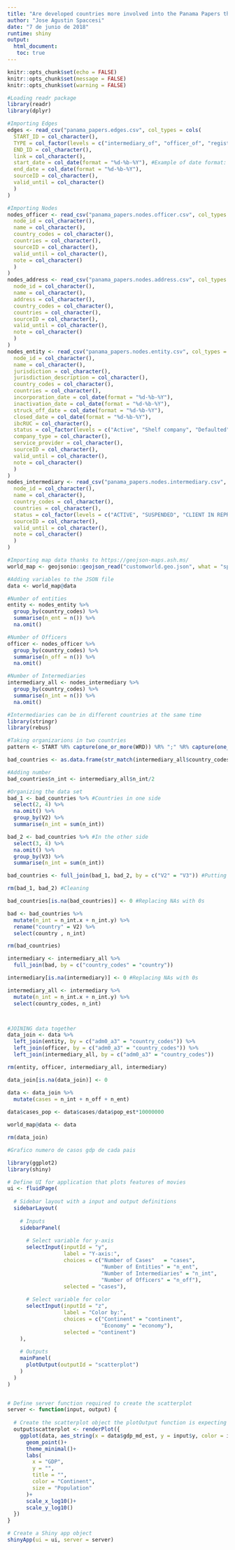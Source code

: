 ```yaml
---
title: "Are developed countries more involved into the Panama Papers than other countries?"
author: "Jose Agustin Spaccesi"
date: "7 de junio de 2018"
runtime: shiny
output: 
  html_document:
   toc: true
---
```


```r
knitr::opts_chunk$set(echo = FALSE)
knitr::opts_chunk$set(message = FALSE)
knitr::opts_chunk$set(warning = FALSE)
```

```r
#Loading readr package
library(readr)
library(dplyr)

#Importing Edges
edges <- read_csv("panama_papers.edges.csv", col_types = cols(
  START_ID = col_character(),
  TYPE = col_factor(levels = c("intermediary_of", "officer_of", "registered_address")),
  END_ID = col_character(),
  link = col_character(),
  start_date = col_date(format = "%d-%b-%Y"), #Example of date format: 04-OCT-1994
  end_date = col_date(format = "%d-%b-%Y"),
  sourceID = col_character(),
  valid_until = col_character()
  )
)

#Importing Nodes
nodes_officer <- read_csv("panama_papers.nodes.officer.csv", col_types = cols(
  node_id = col_character(),
  name = col_character(),
  country_codes = col_character(),
  countries = col_character(),
  sourceID = col_character(),
  valid_until = col_character(),
  note = col_character()
  )
)
nodes_address <- read_csv("panama_papers.nodes.address.csv", col_types = cols(
  node_id = col_character(),
  name = col_character(),
  address = col_character(),
  country_codes = col_character(),
  countries = col_character(),
  sourceID = col_character(),
  valid_until = col_character(),
  note = col_character()
  )
)
nodes_entity <- read_csv("panama_papers.nodes.entity.csv", col_types = cols(
  node_id = col_character(),
  name = col_character(),
  jurisdiction = col_character(),
  jurisdiction_description = col_character(),
  country_codes = col_character(),
  countries = col_character(),
  incorporation_date = col_date(format = "%d-%b-%Y"),
  inactivation_date = col_date(format = "%d-%b-%Y"),
  struck_off_date = col_date(format = "%d-%b-%Y"),
  closed_date = col_date(format = "%d-%b-%Y"),
  ibcRUC = col_character(),
  status = col_factor(levels = c("Active", "Shelf company", "Defaulted",  "Dissolved shelf company", "Trash company", "Changed agent", "Dissolved")),
  company_type = col_character(),
  service_provider = col_character(),
  sourceID = col_character(),
  valid_until = col_character(),
  note = col_character()
  )
)
nodes_intermediary <- read_csv("panama_papers.nodes.intermediary.csv",  col_types = cols(
  node_id = col_character(),
  name = col_character(),
  country_codes = col_character(),
  countries = col_character(),
  status = col_factor(levels = c("ACTIVE", "SUSPENDED", "CLIENT IN REPRESENTATIVE TERRITORY", "DELINQUENT", "INACTIVE", "UNRECOVERABLE ACCOUNTS")),
  sourceID = col_character(),
  valid_until = col_character(),
  note = col_character()
  ) 
)
```
```r
#Importing map data thanks to https://geojson-maps.ash.ms/
world_map <- geojsonio::geojson_read("customworld.geo.json", what = "sp")
```

```r
#Adding variables to the JSON file
data <- world_map@data

#Number of entities
entity <- nodes_entity %>%
  group_by(country_codes) %>%
  summarise(n_ent = n()) %>%
  na.omit()

#Number of Officers
officer <- nodes_officer %>%
  group_by(country_codes) %>%
  summarise(n_off = n()) %>%
  na.omit()

#Number of Intermediaries
intermediary_all <- nodes_intermediary %>%
  group_by(country_codes) %>%
  summarise(n_int = n()) %>%
  na.omit()

#Intermediaries can be in different countries at the same time
library(stringr)
library(rebus)

#Taking organizarions in two countries 
pattern <- START %R% capture(one_or_more(WRD)) %R% ";" %R% capture(one_or_more(WRD)) %R% END #rebus package

bad_countries <- as.data.frame(str_match(intermediary_all$country_codes, pattern = pattern))

#Adding number
bad_countries$n_int <- intermediary_all$n_int/2

#Organizing the data set
bad_1 <- bad_countries %>% #Countries in one side
  select(2, 4) %>%
  na.omit() %>%
  group_by(V2) %>%
  summarise(n_int = sum(n_int))

bad_2 <- bad_countries %>% #In the other side
  select(3, 4) %>%
  na.omit() %>%
  group_by(V3) %>%
  summarise(n_int = sum(n_int))

bad_countries <- full_join(bad_1, bad_2, by = c("V2" = "V3")) #Putting together

rm(bad_1, bad_2) #Cleaning

bad_countries[is.na(bad_countries)] <- 0 #Replacing NAs with 0s

bad <- bad_countries %>%
  mutate(n_int = n_int.x + n_int.y) %>%
  rename("country" = V2) %>%
  select(country , n_int) 

rm(bad_countries)

intermediary <- intermediary_all %>%
  full_join(bad, by = c("country_codes" = "country"))

intermediary[is.na(intermediary)] <- 0 #Replacing NAs with 0s

intermediary_all <- intermediary %>%
  mutate(n_int = n_int.x + n_int.y) %>%
  select(country_codes, n_int)



#JOINING data together
data_join <- data %>%
  left_join(entity, by = c("adm0_a3" = "country_codes")) %>%
  left_join(officer, by = c("adm0_a3" = "country_codes")) %>%
  left_join(intermediary_all, by = c("adm0_a3" = "country_codes"))

rm(entity, officer, intermediary_all, intermediary)

data_join[is.na(data_join)] <- 0

data <- data_join %>%
  mutate(cases = n_int + n_off + n_ent)
  
data$cases_pop <- data$cases/data$pop_est*10000000

world_map@data <- data

rm(data_join)

```


```r
#Grafico numero de casos gdp de cada pais

library(ggplot2)
library(shiny)

# Define UI for application that plots features of movies
ui <- fluidPage(
  
  # Sidebar layout with a input and output definitions
  sidebarLayout(
    
    # Inputs
    sidebarPanel(
      
      # Select variable for y-axis
      selectInput(inputId = "y", 
                  label = "Y-axis:",
                  choices = c("Number of Cases"   = "cases", 
                              "Number of Entities" = "n_ent", 
                              "Number of Intermediaries" = "n_int", 
                              "Number of Officers" = "n_off"), 
                  selected = "cases"),
      
      # Select variable for color
      selectInput(inputId = "z", 
                  label = "Color by:",
                  choices = c("Continent" = "continent", 
                              "Economy" = "economy"),
                  selected = "continent")
    ),
    
    # Outputs
    mainPanel(
      plotOutput(outputId = "scatterplot")
    )
  )
)


# Define server function required to create the scatterplot
server <- function(input, output) {
  
  # Create the scatterplot object the plotOutput function is expecting
  output$scatterplot <- renderPlot({
    ggplot(data, aes_string(x = data$gdp_md_est, y = input$y, color = input$z, size = data$pop_est)) +
      geom_point()+
      theme_minimal()+
      labs(
        x = "GDP",
        y = "",
        title = "",
        color = "Continent",
        size = "Population"
      )+
      scale_x_log10()+
      scale_y_log10()
  })
}

# Create a Shiny app object
shinyApp(ui = ui, server = server)
  
```